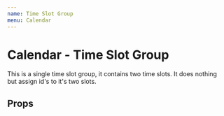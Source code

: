 ```yaml
---
name: Time Slot Group
menu: Calendar
---
```



# Calendar - Time Slot Group

This is a single time slot group, it contains two time slots. It does nothing but assign id's to it's two slots.

## Props

<Props of={TimeSlotGroup} />
